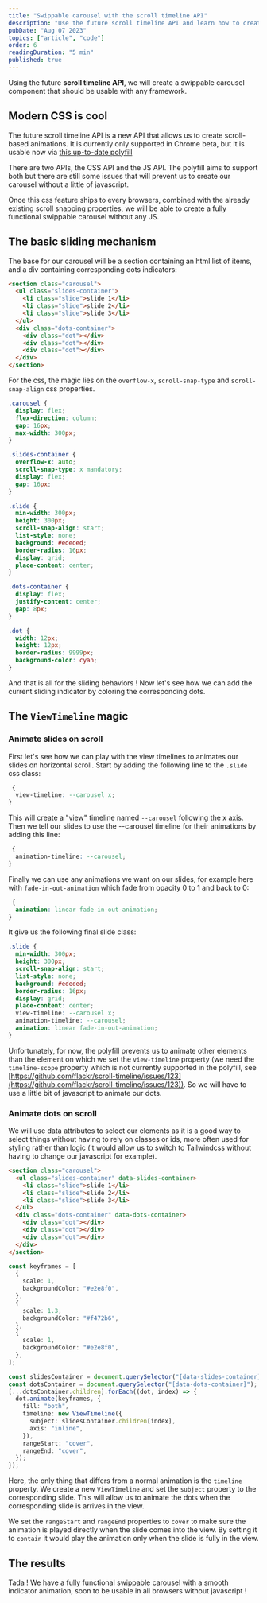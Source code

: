 ```yaml
---
title: "Swippable carousel with the scroll timeline API"
description: "Use the future scroll timeline API and learn how to create a swippable carousel component with css and javascript."
pubDate: "Aug 07 2023"
topics: ["article", "code"]
order: 6
readingDuration: "5 min"
published: true
---
```



Using the future **scroll timeline API**, we will create a swippable carousel component that should be usable with any framework.

<CarouselFirstExample />

## Modern CSS is cool

The future scroll timeline API is a new API that allows us to create scroll-based animations. It is currently only supported in Chrome beta, but it is usable now via [this up-to-date polyfill](https://github.com/flackr/scroll-timeline)

There are two APIs, the CSS API and the JS API. The polyfill aims to support both but there are still some issues that will prevent us to create our carousel without a little of javascript.

Once this css feature ships to every browsers, combined with the already existing scroll snapping properties, we will be able to create a fully functional swippable carousel without any JS.

## The basic sliding mechanism

The base for our carousel will be a section containing an html list of items, and a div containing corresponding dots indicators:

```html
<section class="carousel">
  <ul class="slides-container">
    <li class="slide">slide 1</li>
    <li class="slide">slide 2</li>
    <li class="slide">slide 3</li>
  </ul>
  <div class="dots-container">
    <div class="dot"></div>
    <div class="dot"></div>
    <div class="dot"></div>
  </div>
</section>
```

For the css, the magic lies on the `overflow-x`, `scroll-snap-type` and `scroll-snap-align` css properties.

```css
.carousel {
  display: flex;
  flex-direction: column;
  gap: 16px;
  max-width: 300px;
}

.slides-container {
  overflow-x: auto;
  scroll-snap-type: x mandatory;
  display: flex;
  gap: 16px;
}

.slide {
  min-width: 300px;
  height: 300px;
  scroll-snap-align: start;
  list-style: none;
  background: #ededed;
  border-radius: 16px;
  display: grid;
  place-content: center;
}

.dots-container {
  display: flex;
  justify-content: center;
  gap: 8px;
}

.dot {
  width: 12px;
  height: 12px;
  border-radius: 9999px;
  background-color: cyan;
}
```

And that is all for the sliding behaviors ! Now let's see how we can add the current sliding indicator by coloring the corresponding dots.

## The `ViewTimeline` magic

### Animate slides on scroll

First let's see how we can play with the view timelines to animates our slides on horizontal scroll. Start by adding the following line to the `.slide` css class:

```css
 {
  view-timeline: --carousel x;
}
```

This will create a "view" timeline named `--carousel` following the x axis. Then we tell our slides to use the --carousel timeline for their animations by adding this line:

```css
 {
  animation-timeline: --carousel;
}
```

Finally we can use any animations we want on our slides, for example here with `fade-in-out-animation` which fade from opacity 0 to 1 and back to 0:

```css
 {
  animation: linear fade-in-out-animation;
}
```

It give us the following final slide class:

```css
.slide {
  min-width: 300px;
  height: 300px;
  scroll-snap-align: start;
  list-style: none;
  background: #ededed;
  border-radius: 16px;
  display: grid;
  place-content: center;
  view-timeline: --carousel x;
  animation-timeline: --carousel;
  animation: linear fade-in-out-animation;
}
```

Unfortunately, for now, the polyfill prevents us to animate other elements than the element on which we set the `view-timeline` property (we need the `timeline-scope` property which is not currently supported in the polyfill, see [https://github.com/flackr/scroll-timeline/issues/123](https://github.com/flackr/scroll-timeline/issues/123)).
So we will have to use a little bit of javascript to animate our dots.

### Animate dots on scroll

We will use data attributes to select our elements as it is a good way to select things without having to rely on classes or ids, more often used for styling rather than logic (it would allow us to switch to Tailwindcss without having to change our javascript for example).

```html
<section class="carousel">
  <ul class="slides-container" data-slides-container>
    <li class="slide">slide 1</li>
    <li class="slide">slide 2</li>
    <li class="slide">slide 3</li>
  </ul>
  <div class="dots-container" data-dots-container>
    <div class="dot"></div>
    <div class="dot"></div>
    <div class="dot"></div>
  </div>
</section>
```

```typescript
const keyframes = [
  {
    scale: 1,
    backgroundColor: "#e2e8f0",
  },
  {
    scale: 1.3,
    backgroundColor: "#f472b6",
  },
  {
    scale: 1,
    backgroundColor: "#e2e8f0",
  },
];

const slidesContainer = document.querySelector("[data-slides-container]");
const dotsContainer = document.querySelector("[data-dots-container]");
[...dotsContainer.children].forEach((dot, index) => {
  dot.animate(keyframes, {
    fill: "both",
    timeline: new ViewTimeline({
      subject: slidesContainer.children[index],
      axis: "inline",
    }),
    rangeStart: "cover",
    rangeEnd: "cover",
  });
});
```

Here, the only thing that differs from a normal animation is the `timeline` property. We create a new `ViewTimeline` and set the `subject` property to the corresponding slide.
This will allow us to animate the dots when the corresponding slide is arrives in the view.

We set the `rangeStart` and `rangeEnd` properties to `cover` to make sure the animation is played directly when the slide comes into the view.
By setting it to `contain` it would play the animation only when the slide is fully in the view.

## The results

<CarouselFinalExample />

Tada ! We have a fully functional swippable carousel with a smooth indicator animation, soon to be usable in all browsers without javascript !
